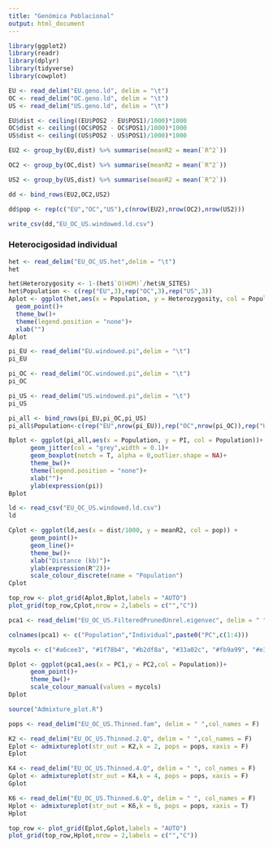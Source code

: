 ```yaml
---
title: "Genómica Poblacional"
output: html_document
---
```


```r

library(ggplot2)
library(readr)
library(dplyr)
library(tidyverse)
library(cowplot)
```

```r

EU <- read_delim("EU.geno.ld", delim = "\t")
OC <- read_delim("OC.geno.ld", delim = "\t")
US <- read_delim("US.geno.ld", delim = "\t")

EU$dist <- ceiling((EU$POS2 - EU$POS1)/1000)*1000
OC$dist <- ceiling((OC$POS2 - OC$POS1)/1000)*1000
US$dist <- ceiling((US$POS2 - US$POS1)/1000)*1000

EU2 <- group_by(EU,dist) %>% summarise(meanR2 = mean(`R^2`))

OC2 <- group_by(OC,dist) %>% summarise(meanR2 = mean(`R^2`))

US2 <- group_by(US,dist) %>% summarise(meanR2 = mean(`R^2`))  

dd <- bind_rows(EU2,OC2,US2)

dd$pop <- rep(c("EU","OC","US"),c(nrow(EU2),nrow(OC2),nrow(US2))) 

write_csv(dd,"EU_OC_US.windowed.ld.csv")

```

### Heterocigosidad individual

```r

het <- read_delim("EU_OC_US.het",delim = "\t")
het

het$Heterozygosity <- 1-(het$`O(HOM)`/het$N_SITES) 
het$Population <- c(rep("EU",3),rep("OC",3),rep("US",3))
Aplot <- ggplot(het,aes(x = Population, y = Heterozygosity, col = Population)) +
  geom_point()+
  theme_bw()+
  theme(legend.position = "none")+
  xlab("")
Aplot

```

```r

pi_EU <- read_delim("EU.windowed.pi",delim = "\t")
pi_EU

pi_OC <- read_delim("OC.windowed.pi",delim = "\t")
pi_OC

pi_US <- read_delim("US.windowed.pi",delim = "\t")
pi_US

```

```r

pi_all <- bind_rows(pi_EU,pi_OC,pi_US)
pi_all$Population<-c(rep("EU",nrow(pi_EU)),rep("OC",nrow(pi_OC)),rep("US",nrow(pi_US)))

Bplot <- ggplot(pi_all,aes(x = Population, y = PI, col = Population))+
      geom_jitter(col = "grey",width = 0.1)+ 
      geom_boxplot(notch = T, alpha = 0,outlier.shape = NA)+ 
      theme_bw()+
      theme(legend.position = "none")+
      xlab("")+
      ylab(expression(pi))
Bplot

```

```r

ld <- read_csv("EU_OC_US.windowed.ld.csv")
ld

Cplot <- ggplot(ld,aes(x = dist/1000, y = meanR2, col = pop)) +
      geom_point()+
      geom_line()+
      theme_bw()+
      xlab("Distance (kb)")+
      ylab(expression(R^2))+
      scale_colour_discrete(name = "Population")
Cplot

```

```r

top_row <- plot_grid(Aplot,Bplot,labels = "AUTO")
plot_grid(top_row,Cplot,nrow = 2,labels = c("","C"))

```



```r

pca1 <- read_delim("EU_OC_US.FilteredPrunedUnrel.eigenvec", delim = " ",col_names = F)

colnames(pca1) <- c("Population","Individual",paste0("PC",c(1:4)))

mycols <- c("#a6cee3", "#1f78b4", "#b2df8a", "#33a02c", "#fb9a99", "#e31a1c", "#fdbf6f", "#ff7f00", "#cab2d6")

Dplot <- ggplot(pca1,aes(x = PC1,y = PC2,col = Population))+
      geom_point()+
      theme_bw()+
      scale_colour_manual(values = mycols)
Dplot

```

```r

source("Admixture_plot.R")

pops <- read_delim("EU_OC_US.Thinned.fam", delim = " ",col_names = F)

K2 <- read_delim("EU_OC_US.Thinned.2.Q", delim = " ",col_names = F)
Eplot <- admixtureplot(str_out = K2,k = 2, pops = pops, xaxis = F)
Eplot

K4 <- read_delim("EU_OC_US.Thinned.4.Q", delim = " ", col_names = F)
Gplot <- admixtureplot(str_out = K4,k = 4, pops = pops, xaxis = F)
Gplot

K6 <- read_delim("EU_OC_US.Thinned.6.Q", delim = " ", col_names = F)
Hplot <- admixtureplot(str_out = K6,k = 6, pops = pops, xaxis = T)
Hplot

top_row <- plot_grid(Eplot,Gplot,labels = "AUTO")
plot_grid(top_row,Hplot,nrow = 2,labels = c("","C"))
```


